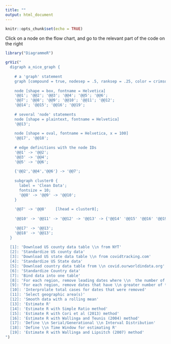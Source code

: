 ```yaml
---
title: ""
output: html_document
---
```


```r
knitr::opts_chunk$set(echo = TRUE)
```

Click on a node on the flow chart, and go to the relevant part of the code on the right

```r
library("DiagrammeR")

grViz("
  digraph a_nice_graph {
  
    # a 'graph' statement
    graph [compound = true, nodesep = .5, ranksep = .25, color = crimson, fontsize = 10]
    
    node [shape = box, fontname = Helvetica]
    '@@1'; '@@2'; '@@3'; '@@4'; '@@5'; '@@6'; 
    '@@7'; '@@8'; '@@9'; '@@10'; '@@11'; '@@12';
    '@@14'; '@@15'; '@@16'; '@@19';
    
    # several 'node' statements
    node [shape = plaintext, fontname = Helvetica]
    '@@13';
    
    node [shape = oval, fontname = Helvetica, x = 100]
    '@@17', '@@18';
    
    # edge definitions with the node IDs
    '@@1' -> '@@2';
    '@@3' -> '@@4';
    '@@5' -> '@@6';
    
    {'@@2','@@4','@@6'} -> '@@7';
    
    subgraph cluster0 {
      label = 'Clean Data';
      fontsize = 10;
      '@@8' -> '@@9' -> '@@10';
    }
    
    '@@7' -> '@@8'    [lhead = cluster0];
    
    '@@10' -> '@@11' -> '@@12' -> '@@13' -> {'@@14' '@@15' '@@16' '@@19'};
    
    '@@17' -> '@@13';
    '@@18' -> '@@13';
  }
    
  [1]: 'Download US county data table \\n from NYT'
  [2]: 'Standardize US county data'
  [3]: 'Download US state data table \\n from covidtracking.com'
  [4]: 'Standardize US State data'
  [5]: 'Download country data table from \\n covid.ourworldindata.org'
  [6]: 'Standardize Country data'
  [7]: 'Bind data into one table'
  [8]: 'For each region, remove leading dates where \\n  the number of total cases is unknown or 0'
  [9]: 'For each region, remove dates that have \\n greater number of total cases than a future date'
  [10]: 'Interprolate total cases for dates that were removed'
  [11]: 'Select geographic area(s)'
  [12]: 'Smooth data with a rolling mean' 
  [13]: 'Estimate R'
  [14]: 'Estimate R with Simple Ratio method'
  [15]: 'Estimate R with Cori et al (2013) method'
  [16]: 'Estimate R with Wallinga and Teunis (2004) method'
  [17]: 'Define \\n Serial/Generational \\n Interval Distribution' 
  [18]: 'Define \\n Time Window for estimating R' 
  [19]: 'Estimate R with Wallinga and Lipsitch (2007) method'
")
```

